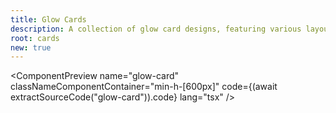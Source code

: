 ```yaml
---
title: Glow Cards
description: A collection of glow card designs, featuring various layouts for showcasing content
root: cards
new: true
---
```



<ComponentPreview
  name="glow-card"
  classNameComponentContainer="min-h-[600px]"
  code={(await extractSourceCode("glow-card")).code}
  lang="tsx"
/>
